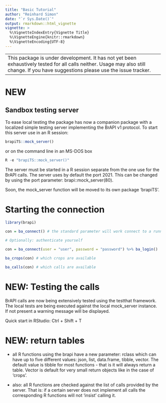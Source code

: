```yaml
---
title: "Basic Tutorial"
author: "Reinhard Simon"
date: "`r Sys.Date()`"
output: rmarkdown::html_vignette
vignette: >
  %\VignetteIndexEntry{Vignette Title}
  %\VignetteEngine{knitr::rmarkdown}
  %\VignetteEncoding{UTF-8}
---
```


--------------------------------------------------------------
This package is under development. It has not yet been exhaustively tested for all calls neither. Usage may also still change. If you have suggestions please use the issue tracker.
--------------------------------------------------------------

# NEW

## Sandbox testing server

To ease local testing the package has now a companion package with a localized simple testing server implementing the BrAPI v1 protocol. To start this server use in an R session:

```r

brapiTS::mock_server()

```

or on the command line in an MS-DOS box

```r

R -e "brapiTS::mock_server()"

```

The server must be started in a R session separate from the one use for the BrAPI calls.
The server uses by default the port 2021. This can be changed by using the port parameter: brapi::mock_server(80).

Soon, the mock_server function will be moved to its own package 'brapiTS'.

# Starting the connection

```r
library(brapi)

con = ba_connect() # the standard parameter will work connect to a running local mock server

# Optionally: authenticate yourself

con = ba_connect(user = "user", password = "password") %>% ba_login()

ba_crops(con) # which crops are available

ba_calls(con) # which calls are available


```


# NEW: Testing the calls

BrAPI calls are now being extensively tested using the testthat framework. The local tests are being executed against the local mock_server instance. If not present a warning message will be displayed.

Quick start in RStudio: Ctrl + Shift + T

# NEW: return tables

- all R functions using the brapi have a new parameter: rclass which can have up to five different values: json, list, data.frame, tibble, vector. The default value is tibble for most functions - that is it will always return a table. Vector is default for very small return objects like in the case of 'crops'.

- also: all R functions are checked against the list of calls provided by the server. That is: if a certain server does not implement all calls the corresponding R functions will not 'insist' calling it.








